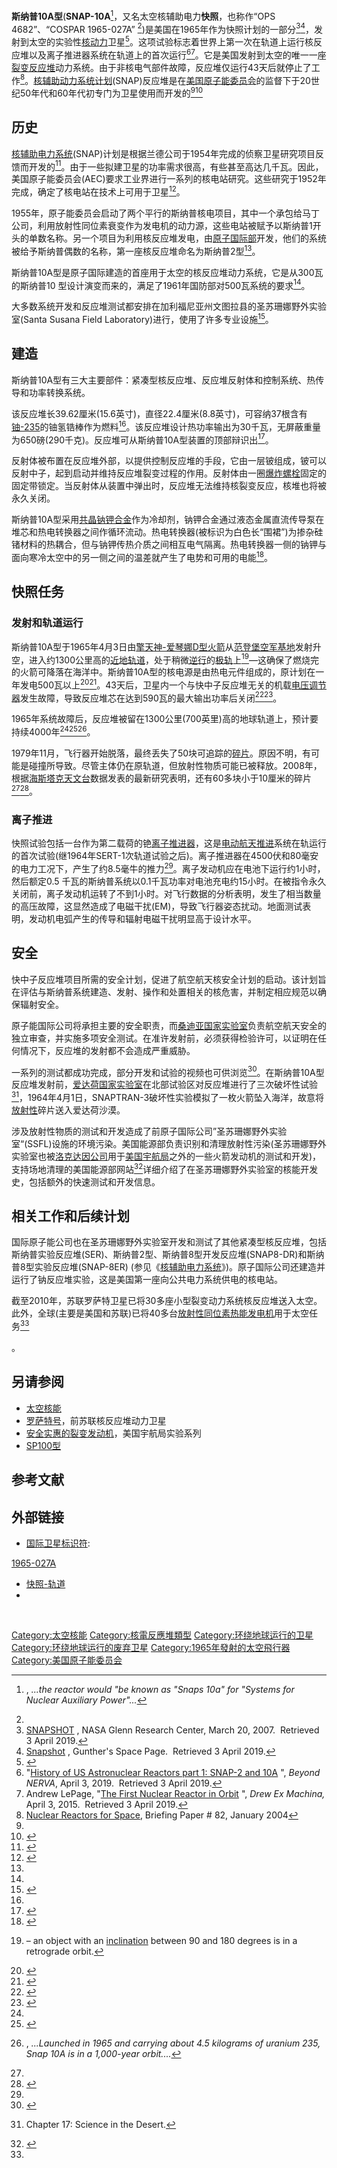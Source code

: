 {{Infobox spaceflight
| name                  = 斯纳普10A型(快照)
| image                 = SNAP 10A Space Nuclear Power Plant.jpg
| image_alt             = 180px
| image_caption         = 斯纳普10A型太空核电站照片
| mission_type          = [[工程学|工程学]]
| operator              = [[美国空军|美国空军]]
| COSPAR_ID             = 1965-27A
| SATCAT                = 
| mission_duration      = 43天

| spacecraft_bus        = 
| manufacturer          = 原子国际公司
| dry_mass              = 
| launch_mass           = 440千克(970磅)
| power                 =

| launch_date           = 1965年4月3日21点25分
| launch_rocket         = [[擎天神-爱琴娜运载火箭|擎天神-爱琴娜D型火箭]] 
| launch_site           = 范登堡空军基地4号航天发射场<ref name=log>{{Cite web|url=http://planet4589.org/space/log/launchlog.txt|title=Launch Log|last=McDowell|first=Jonathan|publisher=Jonathon's Space Report|access-date=2020-04-09|archive-date=2019-10-24|archive-url=https://web.archive.org/web/20191024062352/http://planet4589.org/space/log/launchlog.txt|dead-url=no}}</ref>

| last_contact          = 
| decay_date            =

| orbit_epoch           = 965年4月3日
| orbit_reference       = [[地心轨道|地心轨道]]
| orbit_regime          = [[近地轨道|近地轨道]]
| orbit_periapsis       = 1268公里(788英里)
| orbit_apoapsis        = 1317公里(818英里)
| orbit_inclination     = 90.2°
| orbit_semimajor       = 
| orbit_eccentricity    = 0.00319
| orbit_period          = 111.4分钟<ref name = NSSDC>{{cite web|url=https://nssdc.gsfc.nasa.gov/nmc/spacecraft/displayTrajectory.action?id=1965-027A|title=Snapshot|publisher=NASA Space Science Data Coordinated Archive|access-date=2020-04-09}}</ref>
| orbit_RAAN            = 
| orbit_arg_periapsis   = 
| orbit_mean_anomaly    = 
| orbit_mean_motion     = 
| orbit_rev_number      = 
| apsis                 = 地心

| programme             = [[核辅助电力系统|核辅助电力系统]]
| previous_mission      = [[核辅助电力系统#斯纳普9型|斯纳普9A型]]
| next_mission          = [[核辅助电力系统#斯纳普11型|斯纳普11型]]
}}
'''斯纳普10A型'''('''SNAP-10A'''<ref>{{cite news |url=http://nla.gov.au/nla.news-article104304731 |title=News In Brief: Nuclear Reactor For Space |newspaper=[[The_Canberra_Times|The Canberra Times]] |volume=36 |issue=10,203 |location=Australian Capital Territory, Australia |date=1962-04-18 |access-date=2017-08-12 |page=3 |via=National Library of Australia}}, ''...the reactor would "be known as "Snaps 10a" for "Systems for Nuclear Auxiliary Power"...''</ref>，又名太空核辅助电力'''快照'''，也称作“OPS 4682”、“COSPAR 1965-027A” <ref name="Gunther"/>)是美国在1965年作为快照计划的一部分<ref name="GRC">[https://www.grc.nasa.gov/WWW/ion/past/60s/snapshot.htm SNAPSHOT] {{Wayback|url=https://www.grc.nasa.gov/WWW/ion/past/60s/snapshot.htm |date=20190403183513 }}, NASA Glenn Research Center, March 20, 2007.  Retrieved 3 April 2019.</ref><ref name="Gunther">[https://space.skyrocket.de/doc_sdat/snapshot.htm Snapshot] {{Wayback|url=https://space.skyrocket.de/doc_sdat/snapshot.htm |date=20201027174817 }}, Gunther's Space Page.  Retrieved 3 April 2019.</ref>，发射到太空的实验性[[核动力|核动力]]卫星<ref>{{cite news |url=http://nla.gov.au/nla.news-article131765167 |title=Reactor goes into space |newspaper=[[The_Canberra_Times|The Canberra Times]] |volume=39 |issue=11,122 |location=Australian Capital Territory, Australia |date=1965-04-05 |access-date=2017-08-12 |page=1 |via=National Library of Australia}}</ref>。这项试验标志着世界上第一次在轨道上运行核反应堆以及离子推进器系统在轨道上的首次运行<ref name="beyondNERVA2019">"[https://beyondnerva.com/2018/11/26/history-of-us-astronuclear-reactors-part-1-snap-2-and-10a/ History of US Astronuclear Reactors part 1: SNAP-2 and 10A] {{Wayback|url=https://beyondnerva.com/2018/11/26/history-of-us-astronuclear-reactors-part-1-snap-2-and-10a/ |date=20201123184725 }}", ''Beyond NERVA'', April 3, 2019.  Retrieved 3 April 2019.</ref><ref>Andrew LePage, "[https://www.drewexmachina.com/2015/04/03/first-nuclear-reactor-in-orbit/ The First Nuclear Reactor in Orbit] {{Wayback|url=https://www.drewexmachina.com/2015/04/03/first-nuclear-reactor-in-orbit/ |date=20201109022523 }}", ''Drew Ex Machina,'' April 3, 2015.  Retrieved 3 April 2019.</ref>。它是美国发射到太空的唯一一座[[太空核能|裂变反应堆]]动力系统。由于非核电气部件故障，反应堆仅运行43天后就停止了工作<ref>[http://pandora.nla.gov.au/pan/11193/20060306-0000/www.uic.com.au/nip82.htm Nuclear Reactors for Space], Briefing Paper # 82, January 2004</ref>。[[核辅助电力系统|核辅助动力系统计划]](SNAP)反应堆是在[[美国原子能委员会|美国原子能委员会]]的监督下于20世纪50年代和60年代初专门为卫星使用而开发的<ref name="nasa/doe2010"/><ref>{{Citation | last= Lords | first= R. E. | title= SNAP and AI Fuel Summary Report | publishe= Westinghouse Idaho Nuclear Company, Inc. | date= August 1994 | id= WINCO-1222, UC-510  | doi= 10.2172/10182034 | osti= 10182034  | url= https://digital.library.unt.edu/ark:/67531/metadc1402334/ | accessdate= 2021-02-18 | archive-date= 2020-12-15 | archive-url= https://web.archive.org/web/20201215200339/https://digital.library.unt.edu/ark:/67531/metadc1402334/ | dead-url= no }}</ref>

==历史==
[[核辅助电力系统|核辅助电力系统]](SNAP)计划是根据兰德公司于1954年完成的侦察卫星研究项目反馈而开发的<ref name="feedback">{{cite web|url=https://www.rand.org/pubs/reports/R262z1.html|title=Project Feedback Summary Report Volume I|author1=J. E. Lipp|author2=Robert M. Salter|publisher=RAND|access-date=2020-04-11|archive-date=2020-04-11|archive-url=https://web.archive.org/web/20200411175738/https://www.rand.org/pubs/reports/R262z1.html|dead-url=no}}</ref>。由于一些拟建卫星的功率需求很高，有些甚至高达几千瓦。因此，美国原子能委员会(AEC)要求工业界进行一系列的核电站研究。这些研究于1952年完成，确定了核电站在技术上可用于卫星<ref name="SNAP">{{cite book|author=William R. Corliss|title=SNAP NUCLEAR POWER REACTORS|date=1966|publisher=U.S. Atomic Energy Commission/Division of Technical Information}}</ref>{{rp|5}}。

1955年，原子能委员会启动了两个平行的斯纳普核电项目，其中一个承包给马丁公司，利用放射性同位素衰变作为发电机的动力源，这些电站被赋予以斯纳普1开头的单数名称。另一个项目为利用核反应堆发电，由[[北美航空|原子国际部]]开发，他们的系统被给予斯纳普偶数的名称，第一座核反应堆命名为斯纳普2型<ref name="SNAP"/>{{rp|5}}。

斯纳普10A型是原子国际建造的首座用于太空的核反应堆动力系统，它是从300瓦的斯纳普10 型设计演变而来的，满足了1961年国防部对500瓦系统的要求<ref name="SNAP"/>{{rp|5,7}}。

大多数系统开发和反应堆测试都安排在加利福尼亚州文图拉县的圣苏珊娜野外实验室(Santa Susana Field Laboratory)进行，使用了许多专业设施<ref name="etec">{{cite web|url=https://www.etec.energy.gov/Operations/Major_Operations/SNAP_Overview.php|title=SNAP Overview|publisher=U.S. Department of Energy|access-date=2020-04-09|archive-date=2020-12-03|archive-url=https://web.archive.org/web/20201203165044/https://www.etec.energy.gov/Operations/Major_Operations/SNAP_Overview.php|dead-url=no}}</ref>。

==建造==
斯纳普10A型有三大主要部件：紧凑型核反应堆、反应堆反射体和控制系统、热传导和功率转换系统。

该反应堆长39.62厘米(15.6英寸)，直径22.4厘米(8.8英寸)，可容纳37根含有[[铀-235|铀-235]]的铀氢锆棒作为燃料<ref name="ans"/>。该反应堆设计热功率输出为30千瓦，无屏蔽重量为650磅(290千克)。反应堆可从斯纳普10A型装置的顶部辩识出<ref>{{cite book | last = Voss | first = Susan | title = SNAP Reactor Overview | publisher = U.S. Air Force Weapons Laboratory | place = Kirtland AFB, New Mexico | date = August 1984 | url = http://www.dtic.mil/dtic/tr/fulltext/u2/a146831.pdf | id = AFWL-TN-84-14 | access-date = 2018-09-19 | archive-date = 2017-02-15 | archive-url = https://web.archive.org/web/20170215062826/http://www.dtic.mil/dtic/tr/fulltext/u2/a146831.pdf | dead-url = no }}</ref>。

反射体被布置在反应堆外部，以提供控制反应堆的手段，它由一层铍组成，铍可以反射中子，起到启动并维持反应堆裂变过程的作用。反射体由一圈[[爆炸螺栓|爆炸螺栓]]固定的固定带锁定。当反射体从装置中弹出时，反应堆无法维持核裂变反应，核堆也将被永久关闭。

斯纳普10A型采用[[共晶|共晶]][[钠钾合金|钠钾合金]]作为冷却剂，钠钾合金通过液态金属直流传导泵在堆芯和热电转换器之间作循环流动。热电转换器(被标识为白色长“围裙”)为掺杂硅锗材料的热耦合，但与钠钾传热介质之间相互电气隔离。热电转换器一侧的钠钾与面向寒冷太空中的另一侧之间的温差就产生了电势和可用的电能<ref>{{cite book | last = Schmidt | first = G.L. | title = SNAP 10A Test Program | publisher = Rockwell International, Canoga Park, California | date = September 1988 | id = DCN: SP-100-XT-0002 }}</ref>。
==快照任务==
===发射和轨道运行===
斯纳普10A型于1965年4月3日由[[擎天神-爱琴娜运载火箭|擎天神-爱琴娜D型火箭]]从[[范登堡空军基地|范登堡空军基地]]发射升空，进入约1300公里高的[[近地轨道|近地轨道]]，处于稍微[[顺行和逆行|逆行]]的[[极轨道|极轨]]上<ref>{{Cite web|url=http://www.heavens-above.com/orbit.aspx?satid=1314|title=Snapshot – Orbit|website=www.heavens-above.com|access-date=2016-06-15|quote=Inclination: 90,3084°|archive-date=2020-11-28|archive-url=https://web.archive.org/web/20201128115644/https://www.heavens-above.com/orbit.aspx?satid=1314|dead-url=no}} – an object with an [[Retrograde_and_prograde_motion#Inclination|inclination]] between 90 and 180 degrees is in a retrograde orbit.</ref>—这确保了燃烧完的火箭可降落在海洋中。斯纳普10A型的核电源是由热电元件组成的，原计划在一年发电500瓦以上<ref>{{cite web|url=https://www.etec.energy.gov/Operations/Major_Operations/SNAP_Overview.html|title=SNAP Overview|publisher=USDOE ETEC|access-date=2012-04-14|url-status=bot: unknown|archive-url=https://web.archive.org/web/20130215134831/https://www.etec.energy.gov/Operations/Major_Operations/SNAP_Overview.html|archive-date=2013-02-15}}</ref><ref>{{cite web|url=http://www.fas.org/nuke/space/bennett0706.pdf|title=Space Nuclear Power: Opening the Final Frontier|last=Bennett|first=Gary L.|date=2006|publisher=[[American_Institute_of_Aeronautics_and_Astronautics|American Institute of Aeronautics and Astronautics]]|pages=17|access-date=2010-04-03|archive-date=2019-02-02|archive-url=https://web.archive.org/web/20190202094326/http://www.fas.org/nuke/space/bennett0706.pdf|dead-url=no}}</ref>。43天后，卫星内一个与快中子反应堆无关的机载[[稳压器|电压调节器]]发生故障，导致反应堆芯在达到590瓦的最大输出功率后关闭<ref name="ans">{{cite web|last=Schmidt|first=Glen|title=SNAP Overview – general background |url=http://anstd.ans.org/NETS2011/Documentsations/Opening%20Dinner%20SNAP%2010A%20Schmidt.pdf|publisher=[[American_Nuclear_Society|American Nuclear Society]]|access-date=2012-08-27|date=February 2011}}</ref><ref name="portr">{{cite journal |last1=Portree |first1=David S. F |last2=Loftus, Jr. |first2==Joseph P. |date=January 1999 |title=Orbital Debris: A Chronology |id=TP-1999-208856 |publisher=[[NASA|NASA]] |pages=29–31 |url=http://ston.jsc.nasa.gov/collections/trs/_techrep/TP-1999-208856.pdf <!-- alternate URL: http://www.spacelaw.olemiss.edu/li brary/space/US/Executive/NASA/TechReports/TP-1999-208856%20-%20Orbiting%20Debris.pdf --> |url-status=dead|archive-url=https://web.archive.org/web/20000901071135/http://ston.jsc.nasa.gov/collections/TRS/_techrep/TP-1999-208856.pdf |archive-date=2000-09-01 |df=dmy-all }}</ref>。

1965年系统故障后，反应堆被留在1300公里(700英里)高的地球轨道上，预计要持续4000年<ref name="nasa/doe2010"/><ref>{{cite book | last = Staub | first = D.W. | title = SNAP 10 Summary Report | publisher = Atomics International Division of North American Aviation, Inc., Canoga Park, California | date = 1967-03-25 | id = NAA-SR-12073}}</ref><ref>{{cite news |url=http://nla.gov.au/nla.news-article110889894 |title=U.S. ADMISSION : Satellite mishap released rays |newspaper=[[The_Canberra_Times|The Canberra Times]] |volume=52 |issue=15,547 |location=Australian Capital Territory, Australia |date=1978-03-30 |access-date=2017-08-12 |page=5 |via=National Library of Australia |archive-date=2021-08-21 |archive-url=https://web.archive.org/web/20210821081410/https://trove.nla.gov.au/newspaper/article/110889894 |dead-url=no }}, ''...Launched in 1965 and carrying about 4.5 kilograms of uranium 235, Snap 10A is in a 1,000-year orbit....''</ref>。

1979年11月，飞行器开始脱落，最终丢失了50块可追踪的[[太空垃圾|碎片]]。原因不明，有可能是碰撞所导致。尽管主体仍在原轨道，但放射性物质可能已被释放。2008年，根据[[海斯塔克天文台|海斯塔克天文台]]数据发表的最新研究表明，还有60多块小于10厘米的碎片<ref name="portr"/><ref>{{Citation| last1 = Stokely| first1 = C.| last2 = Stansbury| first2 = E.| date = 2008| title = Identification of a debris cloud from the nuclear powered SNAPSHOT satellite with Haystack radar measurements| periodical = Advances in Space Research| volume = 41| issue = 7 | pages = 1004–1009| bibcode = 2008AdSpR..41.1004S| doi = 10.1016/j.asr.2007.03.046| hdl = 2060/20060028182| url = https://zenodo.org/record/1258764| accessdate = 2021-02-18| archive-date = 2021-03-05| archive-url = https://web.archive.org/web/20210305224128/https://zenodo.org/record/1258764| dead-url = no}}</ref>。

===离子推进===
快照试验包括一台作为第二载荷的铯[[离子推力器|离子推进器]]，这是[[电动航天推进|电动航天推进]]系统在轨运行的首次试验(继1964年SERT-1次轨道试验之后)。离子推进器在4500伏和80毫安的电力工况下，产生了约8.5毫牛的推力<ref name= "GRC" />。离子发动机应在电池下运行约1小时，然后额定0.5 千瓦的斯纳普系统以0.1千瓦功率对电池充电约15小时。在被指令永久关闭前，离子发动机运转了不到1小时。对飞行数据的分析表明，发生了相当数量的高压故障，这显然造成了电磁干扰(EM)，导致飞行器姿态扰动。地面测试表明，发动机电弧产生的传导和辐射电磁干扰明显高于设计水平。

==安全==
快中子反应堆项目所需的安全计划，促进了航空航天核安全计划的启动。该计划旨在评估与斯纳普系统建造、发射、操作和处置相关的核危害，并制定相应规范以确保辐射安全。

原子能国际公司将承担主要的安全职责，而[[桑迪亚国家实验室|桑迪亚国家实验室]]负责航空航天安全的独立审查，并实施多项安全测试。在准许发射前，必须获得检验许可，以证明在任何情况下，反应堆的发射都不会造成严重威胁。

一系列的测试都成功完成，部分开发和试验的视频也可供浏览<ref>{{cite web |title=ETEC - Videos |url=https://www.etec.energy.gov/Library/Video/Video_index.php |access-date= 2018-01-12 |archive-url=https://web.archive.org/web/20170204230330/http://www.etec.energy.gov/Library/Video/Video_index.html |archive-date=2017-02-04}}</ref>。在斯纳普10A型反应堆发射前，[[爱达荷国家实验室|爱达荷国家实验室]]在北部试验区对反应堆进行了三次破坏性试验<ref name=ProvePrinciple17>{{cite book| last =Stacy| first =Susan M.| title =Proving the Principle: A History of The Idaho National Engineering and Environmental Laboratory, 1949–1999| publisher = U.S. Department of Energy, Idaho Operations Office| date = 2000| url = http://ia410331.us.archive.org/peth04/20041031005051/http://www.inel.gov/proving-the-principle/chapter_17.pdf | isbn = 978-0-16-059185-3}} Chapter 17: Science in the Desert.</ref>，1964年4月1日，SNAPTRAN-3破坏性实验模拟了一枚火箭坠入海洋，故意将[[放射性|放射性]]碎片送入爱达荷沙漠。

涉及放射性物质的测试和开发造成了前原子国际公司”圣苏珊娜野外实验室“(SSFL)设施的环境污染。美国能源部负责识别和清理放射性污染(圣苏珊娜野外实验室也被[[洛克达因公司|洛克达因公司]]用于[[美国宇航局|美国宇航局]]之外的一些火箭发动机的测试和开发)，支持场地清理的美国能源部网站<ref>{{cite web |title=U.S. DOE Nuclear Energy Development at SSFL |url= http://etec.energy.gov/Operations/Rad_Timeline.html |access-date= 2018-01-12 |archive-url=https://web.archive.org/web/20170804053306/http://www.etec.energy.gov/Operations/Rad_Timeline.html |archive-date=2017-08-04}}</ref>详细介绍了在圣苏珊娜野外实验室的核能开发史，包括额外的快速测试和开发信息。

==相关工作和后续计划==
国际原子能公司也在圣苏珊娜野外实验室开发和测试了其他紧凑型核反应堆，包括斯纳普实验反应堆(SER)、斯纳普2型、斯纳普8型开发反应堆(SNAP8-DR)和斯纳普8型实验反应堆(SNAP-8ER) (参见《[[核辅助电力系统|核辅助电力系统]]》)。原子国际公司还建造并运行了钠反应堆实验，这是美国第一座向公共电力系统供电的核电站。

截至2010年，苏联罗萨特卫星已将30多座小型裂变动力系统核反应堆送入太空。此外，全球(主要是美国和苏联)已将40多台[[放射性同位素热能发电机|放射性同位素热能发电机]]用于太空任务<ref name="nasa/doe2010">{{cite news |vauthors=Mason L, Bailey S, Bechtel R, Elliott J, Fleurial JP, Houts M, Kapernick R, Lipinski R, MacPherson D, Moreno T, Nesmith B, Poston D, Qualls L, Radel R, Weitzberg A, Werner J |title=SmallFission Power System Feasibility Study – Final Report |url=http://forum.nasaspaceflight.com/index.php?action=dlattach;topic=32899.0;attach=543853 |access-date=2015-10-03 |agency=[[NASA|NASA]]/[[US_DOE|DOE]] |date=2010-11-18 |quote=太空核动力：自1961年以来，美国已经飞行了40多个[[放射性同位素热能发电机|放射性同位素热能发电机]](RTG)，运行记录基本完美。公开文献中对这些热能发电机的细节及其所执行的任务进行了全面的回顾。美国只发射过一座反应堆，如下所述。苏联只发射了2台架热能发电机，并倾向于使用小型裂变动力系统而不是热能发电机。苏联有一个比美国更具侵略性的空间裂变发电计划，并有30多座反应堆。虽然这些反应堆设计寿命很短，但该项目展示了常用设计与技术的成功应用。 |archive-date=2020-08-01 |archive-url=https://web.archive.org/web/20200801020938/https://forum.nasaspaceflight.com/index.php?action=dlattach;topic=32899.0;attach=543853 |dead-url=no }}</ref>。

==另请参阅==
{{Portal|航天}}
*[[太空核能|太空核能]]
*[[罗萨特号|罗萨特号]]，前苏联核反应堆动力卫星
*[[安全实惠的裂变发动机|安全实惠的裂变发动机]]，美国宇航局实验系列
*[[SP100型|SP100型]]

==参考文献==
{{Reflist|30em}}
==外部链接==
* [[国际卫星标识符|国际卫星标识符]]: 
[https://nssdc.gsfc.nasa.gov/nmc/spacecraft/display.action?id=1965-027A 1965-027A] {{Wayback|url=https://nssdc.gsfc.nasa.gov/nmc/spacecraft/display.action?id=1965-027A |date=20201104033159 }}
* [http://www.heavens-above.com/orbit.aspx?satid=1314 快照-轨道] {{Wayback|url=http://www.heavens-above.com/orbit.aspx?satid=1314 |date=20201128115644 }}
* {{YouTube|vFk6A-IdTV8|"太空中的首座反应堆...斯纳普-10A"}}
 
{{DEFAULTSORT:斯纳普10A型}}
[[Category:太空核能|Category:太空核能]]
[[Category:核電反應堆類型|Category:核電反應堆類型]]
[[Category:环绕地球运行的卫星|Category:环绕地球运行的卫星]]
[[Category:环绕地球运行的废弃卫星|Category:环绕地球运行的废弃卫星]]
[[Category:1965年發射的太空飛行器|Category:1965年發射的太空飛行器]]
[[Category:美国原子能委员会|Category:美国原子能委员会]]